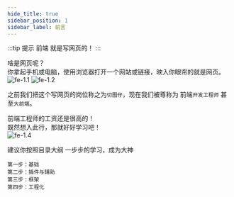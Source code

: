 ```yaml
---
hide_title: true
sidebar_position: 1
sidebar_label: 前言
---
```



:::tip 提示
前端 就是写网页的！
:::

啥是网页呢？  
你拿起手机或电脑，使用浏览器打开一个网站或链接，映入你眼帘的就是网页。    
![fe-1.1](/img/fe/1.1.png)
![fe-1.2](/img/fe/1.2.png)

之前我们把这个写网页的岗位称之为`切图仔`，现在我们被尊称为 前端`开发工程师` 甚至`大前端`。 
 
前端工程师的工资还是很高的！  
既然想入此行，那就好好学习吧！  
![fe-1.4](/img/fe/1.4.jpg)

建议你按照目录大纲 一步步的学习，成为大神
```
第一步：基础
第二步：插件与辅助
第三步：框架
第四步：工程化
```


